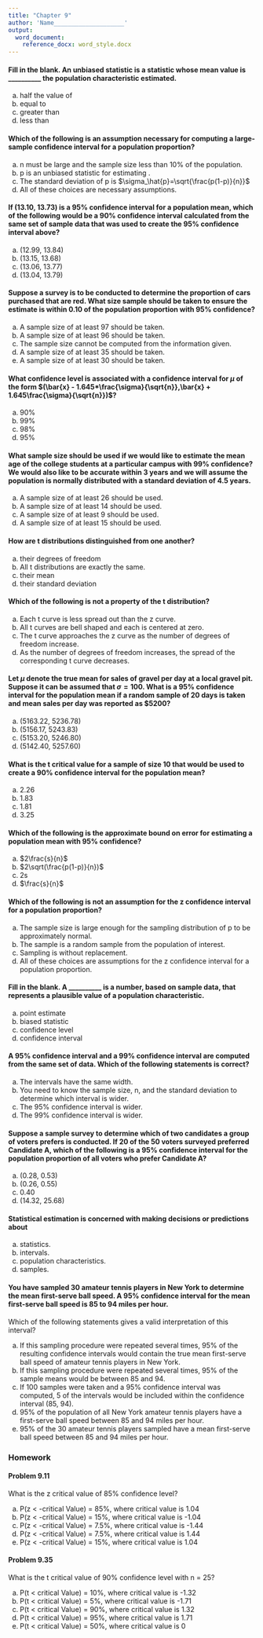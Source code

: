 ```yaml
---
title: "Chapter 9"
author: 'Name____________________'
output: 
  word_document:
    reference_docx: word_style.docx
---
```


#### Fill in the blank. An unbiased statistic is a statistic whose mean value is __________ the population characteristic estimated. 

a.	half the value of
b.	equal to <ANSWER>
c.	greater than
d.	less than

#### Which of the following is an assumption necessary for computing a large-sample confidence interval for a population proportion?

a.	n must be large and the sample size less than 10% of the population.
b.	p is an unbiased statistic for estimating .
c.	The standard deviation of p is $\sigma_\hat{p}=\sqrt{\frac{p(1-p)}{n}}$
d.	All of these choices are necessary assumptions. <ANSWER>
	
#### If (13.10, 13.73) is a 95% confidence interval for a population mean, which of the following would be a 90% confidence interval calculated from the same set of sample data that was used to create the 95% confidence interval above?

a.	(12.99, 13.84)
b.	(13.15, 13.68) <ANSWER>
c.	(13.06, 13.77)
d.	(13.04, 13.79)
	
#### Suppose a survey is to be conducted to determine the proportion of cars purchased that are red. What size sample should be taken to ensure the estimate is within 0.10 of the population proportion with 95% confidence?

a.	A sample size of at least 97 should be taken. <ANSWER>
b.	A sample size of at least 96 should be taken. 
c.	The sample size cannot be computed from the information given.
d.	A sample size of at least 35 should be taken.
e.  A sample size of at least 30 should be taken.
	
#### What confidence level is associated with a confidence interval for $\mu$ of the form $(\bar{x} - 1.645*\frac{\sigma}{\sqrt{n}},\bar{x} + 1.645\frac{\sigma}{\sqrt{n}})$?

a.	90% <ANSWER>
b.	99%
c.	98%
d.	95%
	
#### What sample size should be used if we would like to estimate the mean age of the college students at a particular campus with 99% confidence? We would also like to be accurate within 3 years and we will assume the population is normally distributed with a standard deviation of 4.5 years.

a.	A sample size of at least 26 should be used.
b.	A sample size of at least 14 should be used.
c.	A sample size of at least 9 should be used.
d.	A sample size of at least 15 should be used. <ANSWER>
	
#### How are t distributions distinguished from one another?

a.	their degrees of freedom <ANSWER>
b.	All t distributions are exactly the same.
c.	their mean
d.	their standard deviation

#### Which of the following is not a property of the t distribution?

a.	Each t curve is less spread out than the z curve. <ANSWER>
b.	All t curves are bell shaped and each is centered at zero.
c.	The t curve approaches the z curve as the number of degrees of freedom increase.
d.	As the number of degrees of freedom increases, the spread of the corresponding t curve decreases.


#### Let $\mu$ denote the true mean for sales of gravel per day at a local gravel pit. Suppose it can be assumed that $\sigma = 100$. What is a 95% confidence interval for the population mean if a random sample of 20 days is taken and mean sales per day was reported as $5200?

a.	(5163.22, 5236.78)
b.	(5156.17, 5243.83) <ANSWER>
c.	(5153.20, 5246.80)
d.	(5142.40, 5257.60)
	
#### What is the t critical value for a sample of size 10 that would be used to create a 90% confidence interval for the population mean?
a.	2.26 
b.	1.83 <ANSWER>
c.	1.81
d.	3.25
	
#### Which of the following is the approximate bound on error for estimating a population mean with 95% confidence?
a.	$2\frac{s}{n}$ <ANSWER>
b.	$2\sqrt(\frac{p(1-p)}{n})$ 
c.	2s
d.	$\frac{s}{n}$  

#### Which of the following is not an assumption for the z confidence interval for a population proportion?

a.	The sample size is large enough for the sampling distribution of p to be approximately normal.
b.	The sample is a random sample from the population of interest.
c.	Sampling is without replacement.
d.	All of these choices are assumptions for the z confidence interval for a population proportion. <ANSWER>

#### Fill in the blank. A __________ is a number, based on sample data, that represents a plausible value of a population characteristic.

a.	point estimate <ANSWER>
b.	biased statistic
c.	confidence level
d.	confidence interval
	
#### A 95% confidence interval and a 99% confidence interval are computed from the same set of data. Which of the following statements is correct?

a.	The intervals have the same width.
b.	You need to know the sample size, n, and the standard deviation to determine which interval is wider.
c.	The 95% confidence interval is wider.
d.	The 99% confidence interval is wider. <ANSWER>

#### Suppose a sample survey to determine which of two candidates a group of voters prefers is conducted. If 20 of the 50 voters surveyed preferred Candidate A, which of the following is a 95% confidence interval for the population proportion of all voters who prefer Candidate A?

a.	(0.28, 0.53)
b.	(0.26, 0.55) <ANSWER>
c.	0.40
d.	(14.32, 25.68)

#### Statistical estimation is concerned with making decisions or predictions about

a.	statistics.
b.	intervals.
c.	population characteristics. <ANSWER>
d.	samples.

#### You have sampled 30 amateur tennis players in New York to determine the mean first-serve ball speed. A 95% confidence interval for the mean first-serve ball speed is 85 to 94 miles per hour.

Which of the following statements gives a valid interpretation of this interval?

a.	If this sampling procedure were repeated several times, 95% of the resulting confidence intervals would contain the true mean first-serve ball speed of amateur tennis players in New York. 
b.	If this sampling procedure were repeated several times, 95% of the sample means would be between 85 and 94.
c.	If 100 samples were taken and a 95% confidence interval was computed, 5 of the intervals would be included within the confidence interval (85, 94).
d.	95% of the population of all New York amateur tennis players have a first-serve ball speed between 85 and 94 miles per hour.
e.	95% of the 30 amateur tennis players sampled have a mean first-serve ball speed between 85 and 94 miles per hour.

### Homework

#### Problem 9.11

What is the z critical value of 85% confidence level?

a.  P(z < -critical Value) = 85%, where critical value is 1.04
b.  P(z < -critical Value) = 15%, where critical value is -1.04
c.  P(z < -critical Value) = 7.5%, where critical value is -1.44
d.  P(z < -critical Value) = 7.5%, where critical value is 1.44 <answer>
e.  P(z < -critical Value) = 15%, where critical value is 1.04

#### Problem 9.35

What is the t critical value of 90% confidence level with n = 25?

a.  P(t < critical Value) = 10%, where critical value is -1.32
b.  P(t < critical Value) = 5%, where critical value is -1.71
c.  P(t < critical Value) = 90%, where critical value is 1.32
d.  P(t < critical Value) = 95%, where critical value is 1.71 <answer>
e.  P(t < critical Value) = 50%, where critical value is 0



